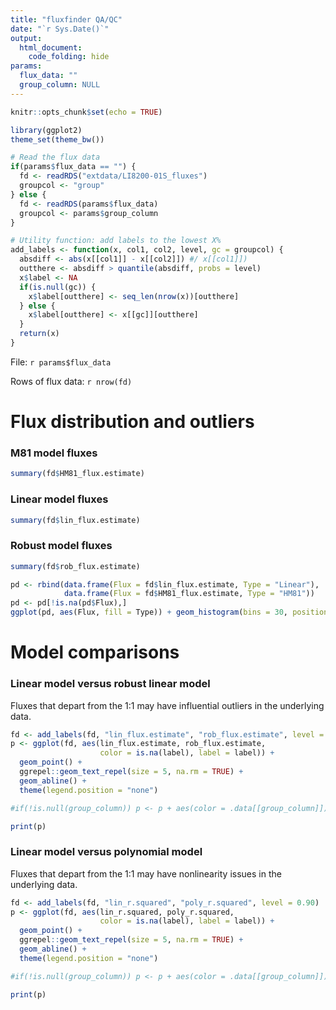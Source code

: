 ```yaml
---
title: "fluxfinder QA/QC"
date: "`r Sys.Date()`"
output:
  html_document:
    code_folding: hide
params:
  flux_data: ""
  group_column: NULL
---
```


```r
knitr::opts_chunk$set(echo = TRUE)

library(ggplot2)
theme_set(theme_bw())

# Read the flux data
if(params$flux_data == "") {
  fd <- readRDS("extdata/LI8200-01S_fluxes")
  groupcol <- "group"
} else {
  fd <- readRDS(params$flux_data)
  groupcol <- params$group_column
}

# Utility function: add labels to the lowest X%
add_labels <- function(x, col1, col2, level, gc = groupcol) {
  absdiff <- abs(x[[col1]] - x[[col2]]) #/ x[[col1]])
  outthere <- absdiff > quantile(absdiff, probs = level)
  x$label <- NA
  if(is.null(gc)) {
    x$label[outthere] <- seq_len(nrow(x))[outthere]
  } else {
    x$label[outthere] <- x[[gc]][outthere]
  }
  return(x)
}

```

File: `r params$flux_data`

Rows of flux data: `r nrow(fd)`

# Flux distribution and outliers

### M81 model fluxes
```r
summary(fd$HM81_flux.estimate)
```

### Linear model fluxes
```r
summary(fd$lin_flux.estimate)
```

### Robust model fluxes
```r
summary(fd$rob_flux.estimate)
```


```r
pd <- rbind(data.frame(Flux = fd$lin_flux.estimate, Type = "Linear"),
            data.frame(Flux = fd$HM81_flux.estimate, Type = "HM81"))
pd <- pd[!is.na(pd$Flux),]
ggplot(pd, aes(Flux, fill = Type)) + geom_histogram(bins = 30, position = "dodge")
```

# Model comparisons

### Linear model versus robust linear model

Fluxes that depart from the 1:1 may have influential outliers in the underlying data.

```r
fd <- add_labels(fd, "lin_flux.estimate", "rob_flux.estimate", level = 0.90)
p <- ggplot(fd, aes(lin_flux.estimate, rob_flux.estimate, 
                    color = is.na(label), label = label)) +
  geom_point() +
  ggrepel::geom_text_repel(size = 5, na.rm = TRUE) +
  geom_abline() +
  theme(legend.position = "none")

#if(!is.null(group_column)) p <- p + aes(color = .data[[group_column]])

print(p)
```

### Linear model versus polynomial model

Fluxes that depart from the 1:1 may have nonlinearity issues in the underlying data.

```r
fd <- add_labels(fd, "lin_r.squared", "poly_r.squared", level = 0.90)
p <- ggplot(fd, aes(lin_r.squared, poly_r.squared, 
                    color = is.na(label), label = label)) +
  geom_point() +
  ggrepel::geom_text_repel(size = 5, na.rm = TRUE) +
  geom_abline() + 
  theme(legend.position = "none")

#if(!is.null(group_column)) p <- p + aes(color = .data[[group_column]])

print(p)
```
